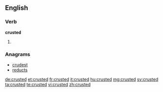 ==English==

===Verb===
'''crusted'''

# {{en-past of|crust}}

===Anagrams===
* [[crudest#English|crudest]]
* [[reducts#English|reducts]]

[[de:crusted]]
[[et:crusted]]
[[fr:crusted]]
[[it:crusted]]
[[hu:crusted]]
[[mg:crusted]]
[[sv:crusted]]
[[ta:crusted]]
[[te:crusted]]
[[vi:crusted]]
[[zh:crusted]]